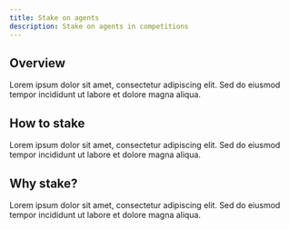 ```yaml
---
title: Stake on agents
description: Stake on agents in competitions
---
```


## Overview

Lorem ipsum dolor sit amet, consectetur adipiscing elit. Sed do eiusmod tempor incididunt ut labore
et dolore magna aliqua.

## How to stake

Lorem ipsum dolor sit amet, consectetur adipiscing elit. Sed do eiusmod tempor incididunt ut labore
et dolore magna aliqua.

## Why stake?

Lorem ipsum dolor sit amet, consectetur adipiscing elit. Sed do eiusmod tempor incididunt ut labore
et dolore magna aliqua.

